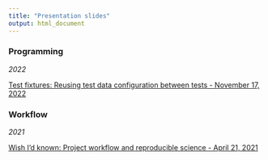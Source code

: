```yaml
---
title: "Presentation slides"
output: html_document
---
```

### Programming
*2022*

<a href="slides_20221117_fims_test_fixtures.html">Test fixtures: Reusing test data configuration between tests - November 17, 2022</a>

### Workflow

*2021*

<a href="slides_20210421_umaine.html">Wish I'd known: Project workflow and reproducible science - April 21, 2021</a>
